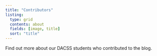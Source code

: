 ```yaml
---
title: "Contributors"
listing:
  type: grid
  contents: about
  fields: [image, title]
  sort: "title"
---
```


Find out more about our DACSS students who contributed to the blog.

